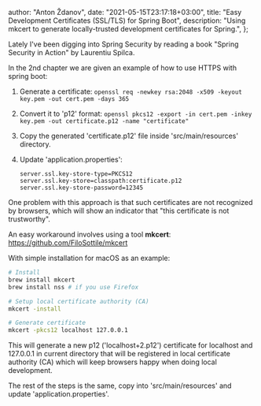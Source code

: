 
  author: "Anton Ždanov",
  date: "2021-05-15T23:17:18+03:00",
  title: "Easy Development Certificates (SSL/TLS) for Spring Boot",
  description: "Using mkcert to generate locally-trusted development certificates for Spring.",
};


Lately I've been digging into Spring Security by reading a book "Spring Security in Action" by Laurentiu Spilca.

In the 2nd chapter we are given an example of how to use HTTPS with spring boot:

1. Generate a certificate: `openssl req -newkey rsa:2048 -x509 -keyout key.pem -out cert.pem -days 365`
2. Convert it to 'p12' format: `openssl pkcs12 -export -in cert.pem -inkey key.pem -out certificate.p12 -name "certificate"`
3. Copy the generated 'certificate.p12' file inside 'src/main/resources' directory.
4. Update 'application.properties':

    ```properties
    server.ssl.key-store-type=PKCS12
    server.ssl.key-store=classpath:certificate.p12
    server.ssl.key-store-password=12345
    ```

One problem with this approach is that such certificates are not recognized by browsers, which will show an indicator that "this certificate is not trustworthy".

An easy workaround involves using a tool **mkcert**: https://github.com/FiloSottile/mkcert

With simple installation for macOS as an example:

```bash
# Install
brew install mkcert
brew install nss # if you use Firefox

# Setup local certificate authority (CA)
mkcert -install

# Generate certificate
mkcert -pkcs12 localhost 127.0.0.1
```

This will generate a new p12 ('localhost+2.p12') certificate for localhost and 127.0.0.1 in current directory that will be registered in local certificate authority (CA) which will keep browsers happy when doing local development.

The rest of the steps is the same, copy into 'src/main/resources' and update 'application.properties'.
